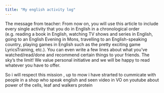 ```yaml
---
title: "My english activity log"
---
```


The message from teacher: From now on, you will use this article to include every single activity that you do in English in a chronological order (e.g. reading a book in English, watching TV shows and series in English, going to an English Evening in Mons, travelling to an English-speaking country, playing games in English such as the pretty exciting game LyricsTraining, etc.). You can even write a few lines about what you’ve watched/read/done and recommend certain things to your friends. The sky’s the limit! We value personal initiative and we will be happy to read whatever you have to offer.

So i will respect this mission , up to mow i have strarted to cummicate with people in a shop who speak english and seen video in VO on youtube about power of the cells, leaf and walkers protein   
